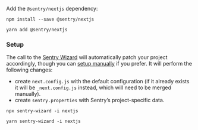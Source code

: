 Add the `@sentry/nextjs` dependency:

```npm
npm install --save @sentry/nextjs
```

```yarn
yarn add @sentry/nextjs
```

### Setup

The call to the [Sentry Wizard](https://github.com/getsentry/sentry-wizard) will automatically patch your project accordingly, though you can [setup manually](/platforms/javascript/guides/nextjs/manual-setup/) if you prefer.
It will perform the following changes:

- create `next.config.js` with the default configuration (if it already exists it will be `_next.config.js` instead, which will need to be merged manually).
- create `sentry.properties` with Sentry’s project-specific data.

```Npx
npx sentry-wizard -i nextjs
```

```Yarn
yarn sentry-wizard -i nextjs
```
